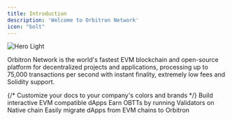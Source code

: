 ```yaml
---
title: Introduction
description: 'Welcome to Orbitron Network'
icon: "bolt"
---
```


<img
  className="block rounded-lg"
  src="/images/headers/1.png"
  alt="Hero Light"
/>

Orbitron Network is the world's fastest EVM blockchain and open-source platform for decentralized projects and applications, processing up to 75,000 transactions per second with instant finality, extremely low fees and Solidity support.


<CardGroup cols={3}>
  {/* <Card
    title="Customize Style"
    icon="palette"
    href="https://mintlify.com/docs/settings/global"
  >
    Customize your docs to your company's colors and brands
  </Card> */}
  <Card
    title="Developers"
    icon="code"
    href="/developers/faucet"
  >
    Build interactive EVM compatible dApps
  </Card>
    <Card
    title="Validators"
    icon="stars"
    href="/validators/introduction"
  >
    Earn OBTTs by running Validators on Native chain
  </Card>
  <Card
    title="Migrate"
    icon="screwdriver-wrench"
    href="/migrate/introduction"
  >
    Easily migrate dApps from EVM chains to Orbitron
  </Card>

</CardGroup>